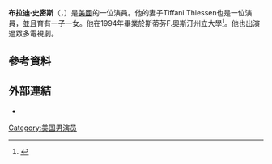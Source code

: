 '''布拉迪·史密斯'''（'''{{lang-en|Brady Smith}}'''，{{bd|1971年|12月29日}}）是[[美國|美國]]的一位演員。他的妻子Tiffani Thiessen也是一位演員，並且育有一子一女。他在1994年畢業於斯蒂芬F.奧斯汀州立大學<ref>{{Cite web |url=http://www.sfaalumni.com/?page=notable |title=存档副本 |access-date=2015-07-05 |archive-date=2017-06-11 |archive-url=https://web.archive.org/web/20170611031456/http://www.sfaalumni.com/?page=notable |dead-url=no }}</ref>。他也出演過眾多電視劇。
==參考資料==
{{reflist}}
==外部連結==
*{{IMDb name|id=0807501|name=Brady Smith}}
[[Category:美国男演员|Category:美国男演员]]